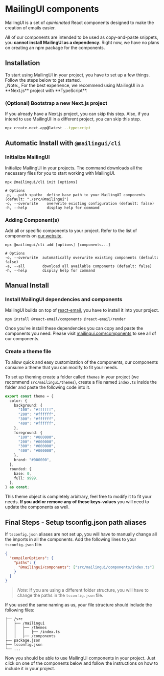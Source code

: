 
# MailingUI components

MailingUI is a set of _opinionated_ React components designed to make the creation of emails easier.

All of our components are intended to be used as copy-and-paste snippets, you **cannot install MailingUI
as a dependency**.
Right now, we have no plans on creating an npm package for the components.

## Installation

<DocCollapsible>
To start using MailingUI in your project, you have to set up a few things.
Follow the steps below to get started.<br />
_Note:_ For the best experience, we recommend using MailingUI in a **Next.js** project with **TypeScript**.

### (Optional) Bootstrap a new Next.js project

If you already have a Next.js project, you can skip this step.
Also, if you intend to use MailingUI in a different project, you can skip this step.

```bash
npx create-next-app@latest --typescript
```

## Automatic Install with `@mailingui/cli`

### Initialize MailingUI

Initialize MailingUI in your projects. The command downloads all the necessary files for you to start working with MailingUI.

```shell
npx @mailingui/cli init [options]

# Options
-p, --path <path>  define base path to your MailingUI components (default: "./src/@mailingui")
-o, --overwrite    overwrite existing configuration (default: false)
-h, --help         display help for command
```

### Adding Component(s)

Add all or specific components to your project. Refer to the list of components on [our website](https://mailingui.com/components).

```shell
npx @mailingui/cli add [options] [components...]

# Options
-o, --overwrite  automatically overwrite existing components (default: false)
-a, --all        download all available components (default: false)
-h, --help       display help for command
```

## Manual Install

### Install MailingUI dependencies and components

MailingUI builds on top of [react-email](https://react.email), you have to install it into your project.

```bash
npm install @react-email/components @react-email/render
```

Once you've install these dependencies you can copy and paste the components you need. Please visit [mailingui.com/components](https://mailingui.com/components) to see all of our components.

### Create a theme file

To allow quick and easy customization of the components, our components consume a theme that you can modify
to fit your needs.

To set up theming create a folder called `themes` in your project (we recommend `src/mailingui/themes`),
create a file named `index.ts` inside the folder and paste the following code into it.

```typescript
export const theme = {
  color: {
    background: {
      "100": "#ffffff",
      "200": "#ffffff",
      "300": "#ffffff",
      "400": "#ffffff",
    },
    foreground: {
      "100": "#000000",
      "200": "#000000",
      "300": "#000000",
      "400": "#000000",
    },
    brand: "#000000",
  },
  rounded: {
    base: 0,
    full: 9999,
  },
} as const;
```

This theme object is completely arbitrary, feel free to modify it to fit your needs.
**If you add or remove any of these keys-values** you will need to update the components as well.

## Final Steps - Setup tsconfig.json path aliases

If `tsconfig.json` aliases are not set up, you will have to manually change all the imports in all the components.
Add the following lines to your `tsconfig.json` file:

```json
{
  "compilerOptions": {
    "paths": {
      "@mailingui/components": ["src/mailingui/components/index.ts"]
    }
  }
}
```

> _Note:_ If you are using a different folder structure, you will have to change the paths in the `tsconfig.json` file.

If you used the same naming as us, your file structure should include the following files:

```tree
├── /src
│   ├── /mailingui
│   │   ├── /themes
│   │   │   ├── /index.ts
│   │   ├── /components
├── package.json
├── tsconfig.json
└── ...
```

Now you should be able to use MailingUI components in your project.
Just click on one of the components below and follow the instructions on how to include it in your project.

</DocCollapsible>
